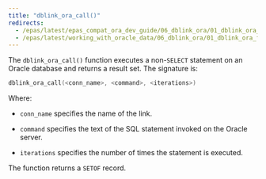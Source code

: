 ```yaml
---
title: "dblink_ora_call()"
redirects:
  - /epas/latest/epas_compat_ora_dev_guide/06_dblink_ora/01_dblink_ora_functions_and_procedures/05_dblink_ora_call/ #generated for docs/epas/reorg-role-use-case-mode
  - /epas/latest/working_with_oracle_data/06_dblink_ora/01_dblink_ora_functions_and_procedures/05_dblink_ora_call/
---
```


<div id="dblink_ora_call" class="registered_link"></div>

The `dblink_ora_call()` function executes a non-`SELECT` statement on an Oracle database and returns a result set. The signature is:

```c
dblink_ora_call(<conn_name>, <command>, <iterations>)
```

Where:

-   `conn_name` specifies the name of the link.

-   `command` specifies the text of the SQL statement invoked on the Oracle server.

-   `iterations` specifies the number of times the statement is executed.

The function returns a `SETOF` record.
